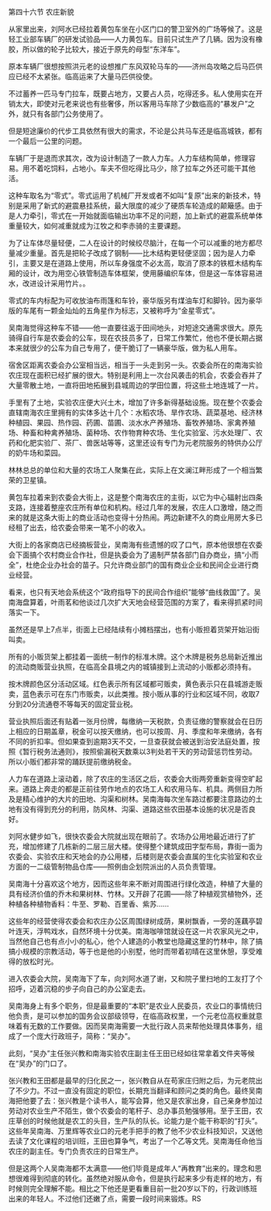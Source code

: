 

第四十六节 农庄新貌

从家里出来，刘阿水已经拉着黄包车坐在小区门口的警卫室外的广场等候了。这是轻工业部车辆厂的研发试验品――人力黄包车。目前只试生产了几辆。因为没有橡胶，所以做的轮子比较大，接近于原先的母型“东洋车”。

原本车辆厂很想按照洪元老的设想推广东风双轮马车的――济州岛攻略之后马匹供应已经不太紧张。临高运来了大量马匹供役使。

不过蓄养一匹马专门拉车，既要占地方，又要占人员，吃得还多。私人使用实在开销太大，即使对元老来说也有些奢侈，所以客用马车除了少数临高的“暴发户”之外，就只有各部门公务使用了。

但是短途廉价的代步工具依然有很大的需求，不论是公共马车还是临高城铁，都有一个最后一公里的问题。

车辆厂于是退而求其次，改为设计制造了一款人力车。人力车结构简单，修理容易。用不着吃饲料，占地小。车夫不但吃得比马少，除了拉车之外还可能干其他活。

这种车取名为“零式”。零式运用了机械厂开发或者不如叫“复原”出来的新技术，特别是采用了新式的避震悬挂系统，最大限度的减少了硬质车轮造成的颠簸感。由于是人力牵引，零式在一开始就面临输出功率不足的问题，加上新式的避震系统单体重量较大，如何减重就成为江牧之和李赤骑的主要课题。

为了让车体尽量轻便，二人在设计的时候绞尽脑汁，在每一个可以减重的地方都尽量减少重量。首先是把轮子改成了钢制――比木结构更轻便坚固；因为是人力牵引，主要又是在道路上使用，所以车身强度不必太高，取消了原本的铁框木结构车厢的设计，改为用空心铁管制造车体框架，使用藤编织车体，但是这一车体容易进水，改进设计采用竹片。。

零式的车内标配为可收放油布雨篷和车铃，豪华版另有煤油车灯和脚铃。因为豪华版的车尾有一颗金灿灿的五角星作为标志，又被称呼为“金星零式”。

吴南海觉得这种车不错――他一直要往返于田间地头，对短途交通需求很大。原先骑得自行车是农委会的公车，现在农技员多了，日常工作繁忙，他也不便长期占据本来就很少的公车为自己专用了，便干脆订了一辆豪华版，做为私人用车。

宿舍区距离农委会办公室相当远，相当于一头走到另一头。农委会所在的南海实验农庄现在面积已经扩展的很大。特别是利用上一次台风袭击的机会，农委会吞并了大量零散土地，一直将田地拓展到县城周边的学田位置，将这些土地连城了一片。

手里有了土地，实验农庄便大兴土木，增加了许多新得基础设施。现在整个农委会直辖南海农庄里拥有的实体多达十几个：水稻农场、旱作农场、蔬菜基地、经济林种植园、果园、热作园、药圃、苗圃、淡水水产养殖场、畜牧养殖场、家禽养殖场、种畜和种禽养殖场、菌种场、农作物育种农场、生化实验室、污水处理厂、农药和化肥实验厂、茶厂、兽医站等等，这里还设有专门为元老院服务的特供办公厅的奶牛场和菜园。

林林总总的单位和大量的农场工人聚集在此，实际上在文澜江畔形成了一个相当繁荣的卫星镇。

黄包车拉着来到农委会大街上，这是整个南海农庄的主街，以它为中心辐射出四条支路，连接着整座农庄所有单位和机构。经过几年的发展，农庄人口激增，随之而来的就是这条大街上的商业活动也变得十分热闹。两边新建不久的商业用房大多已经租了出去，给农委会带来一笔不小的收入。

大街上的各家商店已经摘板营业，吴南海有些遗憾的叹了口气，原本他很想在农委会下面搞个农村商业合作社，但是执委会为了遏制严禁各部门自办商业，搞“小而全”，杜绝企业办社会的苗子。只允许商业部门的国有商业企业和民间企业进行商业经营。

看来，也只有天地会系统这个“政府指导下的民间合作组织”能够“曲线救国”了。吴南海盘算着，叶雨茗和他谈过几次扩大天地会经营范围的方案了，看来得抓紧时间落实一下。

虽然还是早上7点半，街面上已经陆续有小摊档摆出，也有小贩担着货架开始沿街叫卖。

所有的小贩货架上都挂着一面统一制作的标准木牌。这个木牌是税务总局新近推出的流动商贩营业执照，在临高全县境之内的城镇接到上流动的小贩都必须持有。

按木牌颜色区分活动区域。红色表示所有区域都可贩卖，黄色表示只在县城游走贩卖，蓝色表示可在东门市贩卖，以此类推。按小贩从事的行业和区域不同，收取7分到20分流通卷不等每天的固定营业税。

营业执照后面还有贴着一张月份牌，每缴纳一天税款，负责征缴的警察就会在日历上相应的日期盖章，税金可以按天缴纳，也可以按周、月、季度和年来缴纳，各有不同的折扣率。但如果查到逾期3天不交，一旦查获就会被送到治安法庭处置，按照《暂行税务法通则》，按照偷漏税天数乘以3判处若干天的劳动营惩罚性劳动。所以小贩们都非常的踊跃提前缴纳税金。

人力车在道路上滚动着，除了农庄的生活区之后，农委会大街两旁重新变得空旷起来。道路上奔走的都是正前往劳作地点的农场工人和农用马车、机具。两侧目力所及是精心维护的大片的田地、沟渠和树林。吴南海每次坐车路过都要注意路边的土地有没有得到充分的利用，防风林、沟渠、道路这些农田基本设施的状况是否良好。

刘阿水健步如飞，很快农委会大院就出现在眼前了。农场办公用地最近进行了扩充，增加修建了几栋新的二层三层大楼。使得整个建筑成田字型布局，靠街一面为农委会、实验农庄和天地会的办公用楼，后楼则是农委会直属的生化实验室和农业方面的一二级管制物品仓库――照例由企划院派出的人员负责管理。

吴南海十分喜欢这个地方，因而这些年来不断对周围进行绿化改造，种植了大量的具有经济价值的乔木和果树林、竹林。又开辟了花圃――除了种植观赏植物外，还种植各种植物香料：牛至、罗勒、百里香、紫苏……

这些年的经营使得农委会和农庄办公区周围绿树成荫，果树飘香，一旁的莲藕亭碧叶连天，浮鸭戏水，自然环境十分优美。南海咖啡馆就设在这一片农家风光之中，当然他自己也有点小小的私心，他个人建造的小教堂也隐藏这里的竹林中，除了搞搞小规模的宗教活动，等于也是他的小别墅，他时而带着初晴在这里休憩，享受难得的放松时光。

进入农委会大院，吴南海下了车，向刘阿水道了谢，又和院子里扫地的工友打了个招呼，迈着沉稳的步子向自己的办公室走去。

吴南海身上有多个职务，但是最重要的“本职”是农业人民委员，农业口的事情统归他负责，是可以参加的国务会议部级领导，在临高政权里，一个元老位高权重就意味着有无数的工作要做。因而吴南海需要一大批行政人员来帮他处理具体事务，组成了一个庞大行政班子，简称：“吴办”。

此刻，“吴办”主任张兴教和南海实验农庄副主任王田已经如往常拿着文件夹等候在“吴办”的门口了。

张兴教和王田都是最早的归化民之一，张兴教自从在苟家庄归附之后，为元老院出了不少力。不过一直没有固定的职位，长期充当翻译和顾问之类的角色。最终吴南海把他要了去：张兴教是个读书人，能写会算，他又是农家出身，自己亲身参加过劳动对农业生产不陌生，做个农委会的笔杆子、总办事员勉强够用。至于王田，农庄草创的时候他就是农工的头目，生产队的队长。论能力是个能干称职的“打头”。这些年吴南海、万里辉等农业口的元老手把手的教了他不少农业科技知识，又送他去读了文化课程的培训班，王田也算争气，考出了一个乙等文凭。吴南海任命他当农庄的副主任。专门负责农庄的日常生产。

但是这两个人吴南海都不太满意――他们毕竟是成年人“再教育”出来的。理念和思想很难得到彻底的转化。虽然绝对服从命令，但是执行起来多少有走样的地方，有时候则完全理解不能。相比之下他还是更看重目前一批20岁以下的，行政训练班出来的年轻人。不过他们还嫩了点，需要一段时间来锻炼。RS

